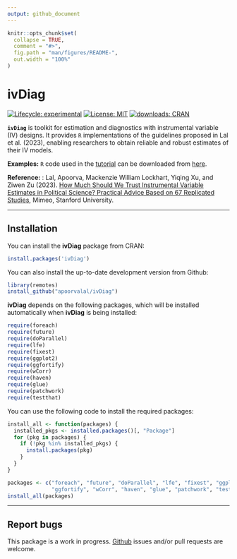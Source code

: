 ```yaml
---
output: github_document
---
```


<!-- README.md is generated from README.Rmd. Please edit that file -->

```r
knitr::opts_chunk$set(
  collapse = TRUE,
  comment = "#>",
  fig.path = "man/figures/README-",
  out.width = "100%"
)
```

# ivDiag

<!-- badges: start -->
<!--
[![Lifecycle:
stable](https://img.shields.io/badge/lifecycle-stable-green.svg)](https://www.tidyverse.org/lifecycle/#stablel)
-->
[![Lifecycle:
experimental](https://img.shields.io/badge/lifecycle-experimental-orange.svg)](https://www.tidyverse.org/lifecycle/#experimental)
[![License: MIT](https://img.shields.io/badge/License-MIT-yellow.svg)](https://opensource.org/licenses/MIT)
[![downloads: CRAN](https://cranlogs.r-pkg.org/badges/grand-total/ivDiag)](https://www.datasciencemeta.com/rpackages)
<!-- badges: end -->

**`ivDiag`** is toolkit for estimation and diagnostics with instrumental variable (IV) designs. It provides `R` implementations of the guidelines proposed in Lal et al. (2023), enabling researchers to obtain reliable and robust estimates of their IV models. 

**Examples:** `R` code used in the [tutorial](https://yiqingxu.org/packages/ivDiag/articles/iv_tutorial.html) can be downloaded from [here](https://raw.githubusercontent.com/apoorvalal/ivDiag/master/pkgdown/ivDiag_examples.R).

**Reference:** : Lal, Apoorva, Mackenzie William Lockhart, Yiqing Xu, and Ziwen Zu (2023). [How Much Should We Trust Instrumental Variable Estimates in Political Science? Practical Advice Based on 67 Replicated Studies](https://yiqingxu.org/papers/english/2021_iv/LLXZ.pdf), Mimeo, Stanford University.

***

## Installation

You can install the **ivDiag** package from CRAN: 
```r
install.packages('ivDiag')  
```

You can also install the up-to-date development version from Github: 
```r
library(remotes)
install_github("apoorvalal/ivDiag")
```

**ivDiag** depends on the following packages, which will be installed automatically when **ivDiag** is being installed:
```r
require(foreach) 
require(future)
require(doParallel)
require(lfe)
require(fixest)  
require(ggplot2)
require(ggfortify)
require(wCorr)
require(haven)
require(glue)
require(patchwork)
require(testthat)
```

You can use the following code to install the required packages:
```r
install_all <- function(packages) {
  installed_pkgs <- installed.packages()[, "Package"]
  for (pkg in packages) {
    if (!pkg %in% installed_pkgs) {
      install.packages(pkg)
    }
  }
}

packages <- c("foreach", "future", "doParallel", "lfe", "fixest", "ggplot2", 
              "ggfortify", "wCorr", "haven", "glue", "patchwork", "testthat")
install_all(packages)
```  

***

## Report bugs

This package is a work in progress. [Github](https://github.com/apoorvalal/ivDiag) issues and/or pull requests are welcome.
